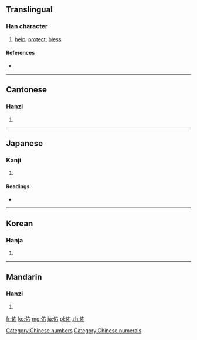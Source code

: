 ==Translingual==

===Han character===
{{Han char|rn=9|rad=人|as=05|sn=7|four=2426<sub>0</sub>|canj=人大口 (OKR), X人大口 (XOKR)}}

# [[help]], [[protect]], [[bless]]

====References====
* {{Han ref|kx=0098.110|dkj=00507|dj=0208.010|hdz=10131.020|uh=4F51|ud=20305|bh=A6F6|bd=42742}}

[[Category:Chinese numbers]]
[[Category:Chinese numerals]]
----

==Cantonese==

===Hanzi===
{{yue-hanzi|jyut=|y=yau6}}

# {{defn|Cantonese|sort=人05}}

----

==Japanese==

===Kanji===
{{ja-kanji|grade=|rs=人05}}

# {{defn|Japanese|sort=人05}}

====Readings====
* {{ja-readings|on=[[ゆう]] (yū), [[う]] (u)|kun=[[たすける]] (tasukeru)}}

----

==Korean==

===Hanja===
{{ko-hanja|hangeul=우|rv=u|mr=u}}

# {{defn|Korean|sort=人05}}

----

==Mandarin==

===Hanzi===
{{cmn-hanzi|pin=[[yòu]] ([[you4]])|wg=yu<sup>4</sup>}}

# {{defn|Mandarin|sort=人05}}

[[fr:佑]]
[[ko:佑]]
[[mg:佑]]
[[ja:佑]]
[[pl:佑]]
[[zh:佑]]